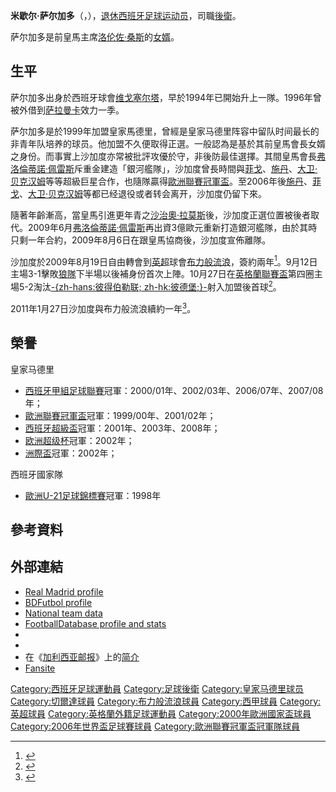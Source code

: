 {{noteta|G1=足球|G2=西甲|G3=EPL
|T=zh-hans:米歇尔·萨尔加多;zh-hk:米歇爾·沙加度;zh-tw:米歇爾·薩爾加多;
|1=zh-hans:米歇尔·萨尔加多;zh-hk:米歇爾·沙加度;zh-tw:米歇爾·薩爾加多;
|2=zh-hans:萨尔加多;zh-hk:沙加度;zh-tw:薩爾加多;
|3=zh-hans:维戈塞尔塔;zh-hk:切爾達;zh-tw:維戈塞爾塔;
}}
{{Football player infobox
|          playername = 米歇尔·萨尔加多<br>''Míchel Salgado''
|            fullname = 米格埃尔·安赫尔·萨尔加多·费尔南德斯<br />Miguel Ángel Salgado Fernández
|            nickname = 
|               image = Míchel_Salgado_2018.jpg
|         dateofbirth = {{birth date and age|1975|10|22}} 
|         cityofbirth =[[阿斯内韦斯|阿斯内韦斯]]
|      countryofbirth = [[西班牙|西班牙]]
|              height = {{height|meter=1.73}}
|         currentclub = 
|          clubnumber = 
|            position = 右后卫
|          youthyears = 
|          youthclubs = [[维戈塞尔塔足球俱乐部|维戈塞尔塔二队]]
|               years = 1994-1999<br/>1996-1997<br/>1999-2009<br/>2009-2012
|               clubs = [[维戈塞尔塔足球俱乐部|维戈塞尔塔]]<br/>→ [[萨拉曼卡足球俱乐部|萨拉曼卡]]<br/>[[皇家马德里|皇家马德里]]<br/>[[布力般流浪|布力般流浪]]
|         caps(goals) = {{0}}92 (3)<br/>{{0}}36 (1)<br/>253 (4)<br/>{{0}}73 (1)
|       nationalyears = 1995<br>1995<br>1996-1998<br>1998-2006
|        nationalteam = [[西班牙19歲以下國家足球隊|西班牙U19]]<br>[[西班牙20歲以下國家足球隊|西班牙U20]]<br>[[西班牙21歲以下國家足球隊|西班牙U21]]<br>[[西班牙國家足球隊|西班牙]]
| nationalcaps(goals) = {{0|00}}2 (0)<br>{{0|00}}5 (1)<br>{{0}}10 (0)<br>{{0}}53 (0)
|            pcupdate = 2012年5月30日
|            ntupdate = 2011年1月28日 (五) 00:00 (UTC)
}}

'''米歇尔·萨尔加多'''（{{lang-es|'''Míchel Salgado'''}}，{{bd|1975年|10月22日|catidx=Salgado, Míchel}}），[[退休|退休]][[西班牙|西班牙]][[足球运动员|足球运动员]]，司職[[後衛_(足球)|後衛]]。

萨尔加多是前皇馬主席[[洛伦佐·桑斯|洛伦佐·桑斯]]的[[女婿|女婿]]。

==生平==
萨尔加多出身於西班牙球會[[维戈塞尔塔足球俱乐部|维戈塞尔塔]]，早於1994年已開始升上一隊。1996年曾被外借到[[萨拉曼卡体育联盟|萨拉曼卡]]效力一季。

萨尔加多是於1999年加盟皇家馬德里，曾經是皇家马德里阵容中留队时间最长的非青年队培养的球员。他加盟不久便取得正選。一般認為是基於其前皇馬會長女婿之身份。而事實上沙加度亦常被批評攻優於守，非後防最佳選擇。其間皇馬會長[[弗洛倫蒂諾·佩雷斯|弗洛倫蒂諾·佩雷斯]]斥重金建造「銀河艦隊」，沙加度曾長時間與[[菲戈|菲戈]]、[[施丹|施丹]]、[[大卫·贝克汉姆|大卫·贝克汉姆]]等等超級巨星合作，也隨隊贏得[[歐洲聯賽冠軍盃|歐洲聯賽冠軍盃]]。至2006年後[[施丹|施丹]]、[[菲戈|菲戈]]、[[大卫·贝克汉姆|大卫·贝克汉姆]]等都已经退役或者转会离开，沙加度仍留下來。

隨著年齡漸高，當皇馬引進更年青之[[沙治奧·拉莫斯|沙治奧·拉莫斯]]後，沙加度正選位置被後者取代。2009年6月[[弗洛倫蒂諾·佩雷斯|弗洛倫蒂諾·佩雷斯]]再出資3億歐元重新打造銀河艦隊，由於其時只剩一年合約，2009年8月6日在跟皇馬協商後，沙加度宣佈離隊。

沙加度於2009年8月19日自由轉會到[[英超|英超]]球會[[布力般流浪|布力般流浪]]，簽約兩年<ref>{{cite news |language=en |url=http://news.bbc.co.uk/sport2/hi/football/teams/b/blackburn_rovers/8209642.stm |title=Blackburn seal signing of Salgado |publisher=[[BBC|BBC]] Sport |date=2009-08-19 |accessdate=2009-08-19}}</ref>。9月12日主場3-1擊敗[[伍尔弗汉普顿流浪足球俱乐部|狼隊]]下半場以後補身份首次上陣。10月27日在[[英格蘭聯賽盃|英格蘭聯賽盃]]第四圈主場5-2淘汰[[彼得伯勒联足球俱乐部|-{zh-hans:彼得伯勒联; zh-hk:彼德堡;}-]]射入加盟後首球<ref>{{cite news |language=en |url=http://news.bbc.co.uk/sport2/hi/football/league_cup/8323055.stm |title=Blackburn 5-2 Peterborough |publisher=''[[BBC_Sport|BBC Sport]]'' |date=2009-10-27 |accessdate=2011-01-28}}</ref>。

2011年1月27日沙加度與布力般流浪續約一年<ref>{{cite news |language=en |url=http://news.bbc.co.uk/sport2/hi/football/teams/b/blackburn_rovers/9378927.stm |title=Michel Salgado extends Blackburn stay until summer 2012 |publisher=''[[BBC_Sport|BBC Sport]]'' |date=2011-01-27 |accessdate=2011-01-28}}</ref>。

==榮譽==
;皇家马德里
* [[西班牙甲組足球聯賽|西班牙甲組足球聯賽]]冠軍：2000/01年、2002/03年、2006/07年、2007/08年；
* [[歐洲聯賽冠軍盃|歐洲聯賽冠軍盃]]冠軍：1999/00年、2001/02年；
* [[西班牙超級盃|西班牙超級盃]]冠軍：2001年、2003年、2008年；
* [[欧洲超级杯|欧洲超级杯]]冠軍：2002年；
* [[洲際盃|洲際盃]]冠軍：2002年；

;西班牙國家隊
* [[歐洲U-21足球錦標賽|歐洲U-21足球錦標賽]]冠軍：1998年

==參考資料==
{{reflist}}

==外部連結==
*[https://web.archive.org/web/20090429031707/http://www.realmadrid.com/cs/Satellite/en/1193041476158/1193041476704/jugador/Jugador/Salgado.htm Real Madrid profile]
*[http://www.bdfutbol.com/en/j/j2014.html BDFutbol profile] {{Wayback|url=http://www.bdfutbol.com/en/j/j2014.html |date=20110522112016 }}
*[https://web.archive.org/web/20120314053637/http://futbol.sportec.es/seleccion/ficha_jugador.asp?j=579&n=michel%2Fsalgado%2Fmiguel%2Fangel%2Fsalgado%2Ffernandez National team data] {{es icon}}
*[http://www.footballdatabase.com/index.php?page=player&Id=568&pn=Miguel_Ángel_Salgado_Fernández FootballDatabase profile and stats]
*{{FIFA player|176639|米歇尔·萨尔加多}}
*{{soccerbase|id=19974|name=米歇尔·萨尔加多}}
*在《[[加利西亚邮报|加利西亚邮报]]》上的[http://www.elcorreogallego.es/popImprimir.php?idWeb=1&idNoticia=145465 简介] {{es icon}}
*[https://web.archive.org/web/20090212151022/http://www.golaccio.com/michelsalgado/ Fansite]

{{2000年欧洲足球锦标赛西班牙参赛名单}}
{{2006年世界杯足球赛西班牙参赛名单}}

{{Authority control}}
{{DEFAULTSORT:Salgado, Míchel}}
[[Category:西班牙足球運動員|Category:西班牙足球運動員]]
[[Category:足球後衛|Category:足球後衛]]
[[Category:皇家马德里球员|Category:皇家马德里球员]]
[[Category:切爾達球員|Category:切爾達球員]]
[[Category:布力般流浪球員|Category:布力般流浪球員]]
[[Category:西甲球員|Category:西甲球員]]
[[Category:英超球員|Category:英超球員]]
[[Category:英格蘭外籍足球運動員|Category:英格蘭外籍足球運動員]]
[[Category:2000年歐洲國家盃球員|Category:2000年歐洲國家盃球員]]
[[Category:2006年世界盃足球賽球員|Category:2006年世界盃足球賽球員]]
[[Category:歐洲聯賽冠軍盃冠軍隊球員|Category:歐洲聯賽冠軍盃冠軍隊球員]]